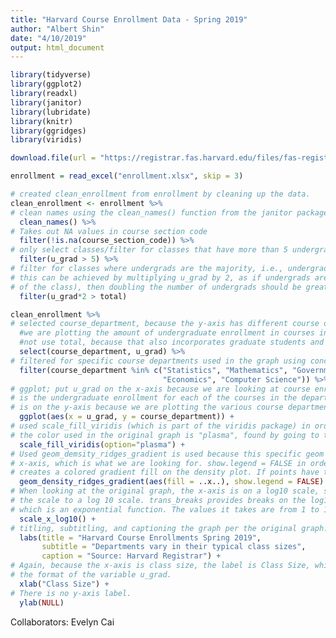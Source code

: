```yaml
---
title: "Harvard Course Enrollment Data - Spring 2019"
author: "Albert Shin"
date: "4/10/2019"
output: html_document
---
```


```r
library(tidyverse)
library(ggplot2)
library(readxl)
library(janitor)
library(lubridate)
library(knitr)
library(ggridges)
library(viridis)
```

```r
download.file(url = "https://registrar.fas.harvard.edu/files/fas-registrar/files/class_enrollment_summary_by_term_3.22.19.xlsx", destfile = "enrollment.xlsx")

enrollment = read_excel("enrollment.xlsx", skip = 3)

# created clean_enrollment from enrollment by cleaning up the data. 
clean_enrollment <- enrollment %>% 
# clean names using the clean_names() function from the janitor package in order to clean the table names.
  clean_names() %>% 
# Takes out NA values in course section code
  filter(!is.na(course_section_code)) %>% 
# only select classes/filter for classes that have more than 5 undergraduate students
  filter(u_grad > 5) %>% 
# filter for classes where undergrads are the majority, i.e., undergrads must make up 50% or more of the class.
# this can be achieved by multiplying u_grad by 2, as if undergrads are the majority (they make up at least half 
# of the class), then doubling the number of undergrads should be greater than the total number of students enrolled. 
  filter(u_grad*2 > total)
```

```r
clean_enrollment %>% 
# selected course_department, because the y-axis has different course departments, and u_grad, because
  #we are plotting the amount of undergraduate enrollment in courses in spring 2019. As a result, we do 
  #not use total, because that also incorporates graduate students and other non-undergrad students. 
  select(course_department, u_grad) %>%
# filtered for specific course departments used in the graph using concatenate and %in%
  filter(course_department %in% c("Statistics", "Mathematics", "Government", "Expository Writing", 
                                  "Economics", "Computer Science")) %>%
# ggplot; put u_grad on the x-axis because we are looking at course enrollments on the x axis, and u_grad
# is the undergraduate enrollment for each of the courses in the departments. course_department
# is on the y-axis because we are plotting the various course departments in the graph.
  ggplot(aes(x = u_grad, y = course_department)) + 
# used scale_fill_viridis (which is part of the viridis package) in order to fill the graph with a color.
# the color used in the original graph is "plasma", found by going to the viridis color palette website. 
  scale_fill_viridis(option="plasma") +
# Used geom_demsity_ridges_gradient is used because this specific geom allows fill to be different across the
# x-axis, which is what we are looking for. show.legend = FALSE in order to hide the lenge,d and aes(fill = ..x..)
# creates a colored gradient fill on the density plot. If points have the same value, 
  geom_density_ridges_gradient(aes(fill = ..x..), show.legend = FALSE) +
# When looking at the original graph, the x-axis is on a log10 scale, so trans = 'log10' transforms
# the scale to a log 10 scale. trans_breaks provides breaks on the log10 scale, using the function 10^x,
# which is an exponential function. The values it takes are from 1 to 1e3, which is equal to 1000. 
  scale_x_log10() +
# titling, subtitling, and captioning the graph per the original graph.
  labs(title = "Harvard Course Enrollments Spring 2019", 
       subtitle = "Departments vary in their typical class sizes",
       caption = "Source: Harvard Registrar") + 
# Again, because the x-axis is class size, the label is Class Size, which looks a lot better than 
# the format of the variable u_grad.
  xlab("Class Size") +
# There is no y-axis label.
  ylab(NULL)
```

Collaborators: Evelyn Cai